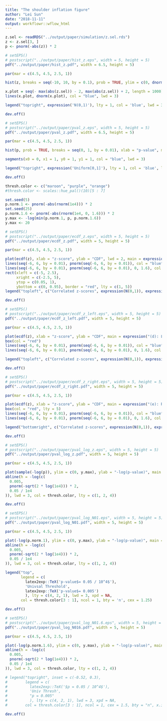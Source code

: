 ```yaml
---
title: "The shoulder inflation figure"
author: "Lei Sun"
date: "2018-11-11"
output: workflowr::wflow_html
---
```


```r
z.sel <- readRDS("../output/paper/simulation/z.sel.rds")
z <- z.sel[3, ]
p <- pnorm(-abs(z)) * 2
```

```r
# setEPS()
# postscript("../output/paper/hist_z.eps", width = 5, height = 5)
pdf("../output/paper/hist_z.pdf", width = 6.5, height = 5)

par(mar = c(4.5, 4.5, 2.5, 1))

hist(z, breaks = seq(-10, 10, by = 0.1), prob = TRUE, ylim = c(0, dnorm(0)), xlab = "z-score", xlim = range(c(abs(z), -abs(z))), main = expression("(a): Histogram of correlated z-scores"), cex.main = 2, cex.lab = 2)

x.plot = seq(- max(abs(z.sel)) - 2, max(abs(z.sel)) + 2, length = 1000)
lines(x.plot, dnorm(x.plot), col = "blue", lwd = 3)

legend("topright", expression('N(0,1)'), lty = 1, col = 'blue', lwd = 3, cex = 1.75, bty = 'n', seg.len = 1.5, x.intersp = 0.5)

dev.off()
```

```r
# setEPS()
# postscript("../output/paper/pval_z.eps", width = 5, height = 5)
pdf("../output/paper/pval_z.pdf", width = 6.5, height = 5)

par(mar = c(4.5, 4.5, 2.5, 1))

hist(p, prob = TRUE, breaks = seq(0, 1, by = 0.01), xlab = "p-value", main = expression("(b): Histogram of correlated p-values"), cex.main = 2, cex.lab = 2)

segments(x0 = 0, x1 = 1, y0 = 1, y1 = 1, col = "blue", lwd = 3)

legend("topright", expression('Uniform[0,1]'), lty = 1, col = 'blue', lwd = 3, cex = 1.75, bty = 'n', seg.len = 1.5, x.intersp = 0.5)

dev.off()
```

```r
thresh.color <- c("maroon", "purple", "orange")
#thresh.color <- scales::hue_pal()(10)[5 : 7]

set.seed(5)
p.norm.1 <- pnorm(-abs(rnorm(1e4))) * 2
set.seed(25)
p.norm.1.6 <- pnorm(-abs(rnorm(1e4, 0, 1.6))) * 2
y.max <- -log(min(p.norm.1, p, p.norm.1.6))
y.max <- 20
```

```r
# setEPS()
# postscript("../output/paper/ecdf_z.eps", width = 5, height = 5)
pdf("../output/paper/ecdf_z.pdf", width = 5, height = 5)

par(mar = c(4.5, 4.5, 2.5, 1))

plot(ecdf(z), xlab = "z-score", ylab = "CDF", lwd = 2, main = expression("(c): Empirical CDF"), cex.main = 2, cex.lab = 2, xlim = c(-max(abs(z)), max(abs(z))))
lines(seq(-6, 6, by = 0.01), pnorm(seq(-6, 6, by = 0.01)), col = "blue", lwd = 3, lty = 2)
lines(seq(-6, 6, by = 0.01), pnorm(seq(-6, 6, by = 0.01), 0, 1.6), col = "green", lwd = 3, lty = 4)
rect(xleft = c(-5, 2.5),
     xright = c(-2.5, 5),
     ytop = c(0.05, 1),
     ybottom = c(0, 0.95), border = "red", lty = c(1, 5))
legend("topleft", c("Correlated z-scores", expression(N(0,1)), expression(N(0, 1.6^2))), lty = c(1, 2, 4), col = c("black", "blue", "green"), lwd = 3, cex = 1.25, bty = 'n', seg.len = 1.5, x.intersp = 0.5)

dev.off()
```

```r
# setEPS()
# postscript("../output/paper/ecdf_z_left.eps", width = 5, height = 5)
pdf("../output/paper/ecdf_z_left.pdf", width = 5, height = 5)

par(mar = c(4.5, 4.5, 2.5, 1))

plot(ecdf(z), xlab = "z-score", ylab = "CDF", main = expression("(d): Left Tail of CDF"), lwd = 3, xlim = c(-5, -2.5), ylim = c(0, 0.05), cex.main = 2, cex.lab = 2, bty = "n")
box(col = "red")
lines(seq(-6, 6, by = 0.01), pnorm(seq(-6, 6, by = 0.01)), col = "blue", lwd = 3, lty = 2)
lines(seq(-6, 6, by = 0.01), pnorm(seq(-6, 6, by = 0.01), 0, 1.6), col = "green", lwd = 3, lty = 4)

legend("topleft", c("Correlated z-scores", expression(N(0,1)), expression(N(0, 1.6^2))), lty = c(1, 2, 4), col = c("black", "blue", "green"), lwd = 3, cex = 1.25, bty = 'n', seg.len = 1.5, x.intersp = 0.5)

dev.off()
```

```r
# setEPS()
# postscript("../output/paper/ecdf_z_right.eps", width = 5, height = 5)
pdf("../output/paper/ecdf_z_right.pdf", width = 5, height = 5)

par(mar = c(4.5, 4.5, 2.5, 1))

plot(ecdf(z), xlab = "z-score", ylab = "CDF", main = expression("(e): Right Tail of CDF"), lwd = 3, xlim = c(2.5, 5), ylim = c(0.95, 1), cex.main = 2, cex.lab = 2, bty = "n")
box(col = "red", lty = 5)
lines(seq(-6, 6, by = 0.01), pnorm(seq(-6, 6, by = 0.01)), col = "blue", lwd = 3, lty = 2)
lines(seq(-6, 6, by = 0.01), pnorm(seq(-6, 6, by = 0.01), 0, 1.6), col = "green", lwd = 3, lty = 4)

legend("bottomright", c("Correlated z-scores", expression(N(0,1)), expression(N(0, 1.6^2))), lty = c(1, 2, 4), col = c("black", "blue", "green"), lwd = 3, cex = 1.25, bty = 'n', seg.len = 1.5, x.intersp = 0.5)

dev.off()
```

```r
# setEPS()
# postscript("../output/paper/pval_log_z.eps", width = 5, height = 5)
pdf("../output/paper/pval_log_z.pdf", width = 5, height = 5)

par(mar = c(4.5, 4.5, 2.5, 1))

plot(sample(-log(p)), ylim = c(0, y.max), ylab = "-log(p-value)", main = expression('(f): Correlated z-scores'), cex.main = 2, cex.lab = 2, pch = 19)
abline(h = -log(c(
  0.005,
  pnorm(-sqrt(2 * log(1e4))) * 2,
  0.05 / 1e4
)), lwd = 3, col = thresh.color, lty = c(1, 2, 4))

dev.off()
```

```r
# setEPS()
# postscript("../output/paper/pval_log_N01.eps", width = 5, height = 5)
pdf("../output/paper/pval_log_N01.pdf", width = 5, height = 5)

par(mar = c(4.5, 4.5, 2.5, 1))

plot(-log(p.norm.1), ylim = c(0, y.max), ylab = "-log(p-value)", main = expression("(g): iid N(0,1) z-scores"), col = "blue", cex.main = 2, cex.lab = 2, pch = 19)
abline(h = -log(c(
  0.005,
  pnorm(-sqrt(2 * log(1e4))) * 2,
  0.05 / 1e4
)), lwd = 3, col = thresh.color, lty = c(1, 2, 4))

legend("top",
       legend = c(
         latex2exp::TeX('p-value$= 0.05 / 10^4$'),
         'Univsal Threshold',
         latex2exp::TeX('p-value$= 0.005')
         ), lty = c(4, 2, 1), lwd = 3, xpd = NA,
       col = thresh.color[3 : 1], ncol = 1, bty = 'n', cex = 1.25)

dev.off()
```

```r
# setEPS()
# postscript("../output/paper/pval_log_N01.6.eps", width = 5, height = 5)
pdf("../output/paper/pval_log_N016.pdf", width = 5, height = 5)

par(mar = c(4.5, 4.5, 2.5, 1))

plot(-log(p.norm.1.6), ylim = c(0, y.max), ylab = "-log(p-value)", main = expression(paste("(h): iid ", N(0, 1.6^2), " z-scores")), col = "green", cex.main = 2, cex.lab = 2, pch = 19)
abline(h = -log(c(
  0.005,
  pnorm(-sqrt(2 * log(1e4))) * 2,
  0.05 / 1e4
)), lwd = 3, col = thresh.color, lty = c(1, 2, 4))

# legend("topright", inset = c(-0.52, 0.3),
#        legend = c(
#          latex2exp::TeX('$p = 0.05 / 10^4$'),
#          'Univ Thresh',
#          "p = 0.005"
#          ), lty = c(4, 2, 1), lwd = 3, xpd = NA,
#        col = thresh.color[3 : 1], ncol = 1, cex = 1.5, bty = "n", x.intersp = 0.5, seg.len = 1.5)

dev.off()
```
